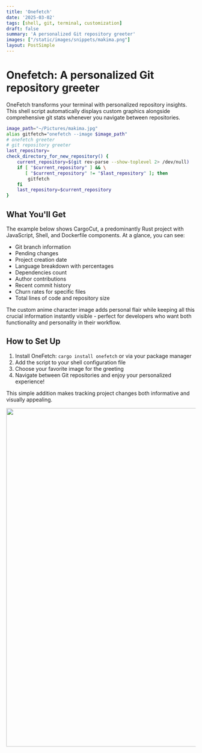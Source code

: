 ```yaml
---
title: 'Onefetch'
date: '2025-03-02'
tags: [shell, git, terminal, customization]
draft: false
summary: 'A personalized Git repository greeter'
images: ["/static/images/snippets/makima.png"]
layout: PostSimple
---
```


# Onefetch: A personalized Git repository greeter

OneFetch transforms your terminal with personalized repository insights. This shell script automatically displays custom graphics alongside comprehensive git stats whenever you navigate between repositories.

```bash showLineNumbers
image_path="~/Pictures/makima.jpg"
alias gitfetch="onefetch --image $image_path"
# onefetch greeter
# git repository greeter
last_repository=
check_directory_for_new_repository() {
	current_repository=$(git rev-parse --show-toplevel 2> /dev/null)
	if [ "$current_repository" ] && \
	   [ "$current_repository" != "$last_repository" ]; then
		gitfetch
	fi
	last_repository=$current_repository
}
```

## What You'll Get

The example below shows CargoCut, a predominantly Rust project with JavaScript, Shell, and Dockerfile components. At a glance, you can see:

- Git branch information
- Pending changes
- Project creation date
- Language breakdown with percentages
- Dependencies count
- Author contributions
- Recent commit history
- Churn rates for specific files
- Total lines of code and repository size

The custom anime character image adds personal flair while keeping all this crucial information instantly visible - perfect for developers who want both functionality and personality in their workflow.

## How to Set Up

1. Install OneFetch: `cargo install onefetch` or via your package manager
2. Add the script to your shell configuration file
3. Choose your favorite image for the greeting
4. Navigate between Git repositories and enjoy your personalized experience!

This simple addition makes tracking project changes both informative and visually appealing.

<img src="/static/images/snippets/makima.png" width="900"/>